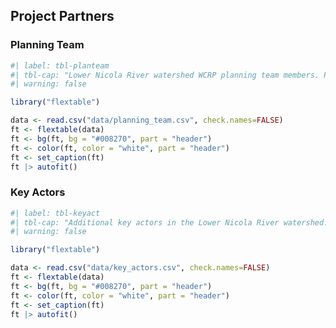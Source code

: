 <!-- # Horsefly River Watershed Secwepemcúl’ecw Connectivity Remediation Plan: 2021 - 2040 {-} -->

## Project Partners {.unnumbered}

### Planning Team {.unnumbered}

```r
#| label: tbl-planteam
#| tbl-cap: "Lower Nicola River watershed WCRP planning team members. Planning team members contributed to the development of this plan by participating in a series of workshops and document and data review. The plan was generated based on the input and feedback of the local groups and organizations list in this table."
#| warning: false

library("flextable")

data <- read.csv("data/planning_team.csv", check.names=FALSE)
ft <- flextable(data)
ft <- bg(ft, bg = "#008270", part = "header")
ft <- color(ft, color = "white", part = "header")
ft <- set_caption(ft)
ft |> autofit() 
```

### Key Actors {.unnumbered}

```r
#| label: tbl-keyact
#| tbl-cap: "Additional key actors in the Lower Nicola River watershed. Key actors are the individuals, groups, and/or organizations, outside of the planning team, with influence and relevant experience in the watershed, whose engagement will be critical for the successful implementation of this WCRP. Key actors were identified by the planning team and do not reflect a commitment to contribute to the implementation and updating of this WCRP."
#| warning: false

library("flextable")

data <- read.csv("data/key_actors.csv", check.names=FALSE)
ft <- flextable(data)
ft <- bg(ft, bg = "#008270", part = "header")
ft <- color(ft, color = "white", part = "header")
ft <- set_caption(ft)
ft |> autofit() 
```
